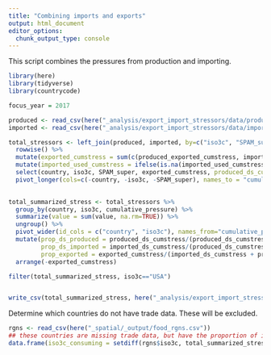 ```yaml
---
title: "Combining imports and exports"
output: html_document
editor_options: 
  chunk_output_type: console
---
```


This script combines the pressures from production and importing.

```r

library(here)
library(tidyverse)
library(countrycode)

focus_year = 2017


```

```r

produced <- read_csv(here("_analysis/export_import_stressors/data/produced_cum_stress.csv"))
imported <- read_csv(here("_analysis/export_import_stressors/data/imported_cum_stress.csv"))

total_stressors <- left_join(produced, imported, by=c("iso3c", "SPAM_super")) %>%
  rowwise() %>%
  mutate(exported_cumstress = sum(c(produced_exported_cumstress, imported_exported_cumstress), na.rm=TRUE)) %>%
  mutate(imported_used_cumstress = ifelse(is.na(imported_used_cumstress), 0, imported_used_cumstress)) %>%
  select(country, iso3c, SPAM_super, exported_cumstress, produced_ds_cumstress = produced_used_cumstress, imported_ds_cumstress=imported_used_cumstress) %>%
  pivot_longer(cols=c(-country, -iso3c, -SPAM_super), names_to = "cumulative_pressure")
  

total_summarized_stress <- total_stressors %>%
  group_by(country, iso3c, cumulative_pressure) %>%
  summarize(value = sum(value, na.rm=TRUE)) %>%
  ungroup() %>%
  pivot_wider(id_cols = c("country", "iso3c"), names_from="cumulative_pressure") %>%
  mutate(prop_ds_produced = produced_ds_cumstress/(produced_ds_cumstress + imported_ds_cumstress),
         prop_ds_imported = imported_ds_cumstress/(produced_ds_cumstress + imported_ds_cumstress),
         prop_exported = exported_cumstress/(imported_ds_cumstress + produced_ds_cumstress + exported_cumstress)) %>%
  arrange(-exported_cumstress)

filter(total_summarized_stress, iso3c=="USA")


write_csv(total_summarized_stress, here("_analysis/export_import_stressors/data/cumulative_stress_imports_exports.csv"))
```



Determine which countries do not have trade data.  These will be excluded.

```r

rgns <- read_csv(here("_spatial/_output/food_rgns.csv"))
## these countries are missing trade data, but have the proportion of import/export data
data.frame(iso3c_consuming = setdiff(rgns$iso3c, total_summarized_stress$iso3c))

```
